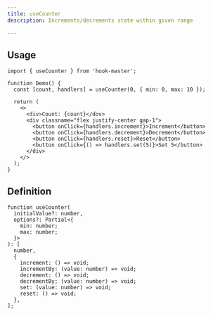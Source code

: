```yaml
---
title: useCounter    
description: Increments/decrements state within given range

---
```

## Usage

```tsx
import { useCounter } from 'hook-master';

function Demo() {
  const [count, handlers] = useCounter(0, { min: 0, max: 10 });

  return (
    <>
      <div>Count: {count}</dov>
      <div classname="flex justify-center gap-1">
        <button onClick={handlers.increment}>Increment</button>
        <button onClick={handlers.decrement}>Decrement</button>
        <button onClick={handlers.reset}>Reset</button>
        <button onClick={() => handlers.set(5)}>Set 5</button>
      </div>
    </>
  );
}
```

## Definition

```tsx
function useCounter(
  initialValue?: number,
  options?: Partial<{
    min: number;
    max: number;
  }>
): [
  number,
  {
    increment: () => void;
    incrementBy: (value: number) => void;
    decrement: () => void;
    decrementBy: (value: number) => void;
    set: (value: number) => void;
    reset: () => void;
  },
];
```